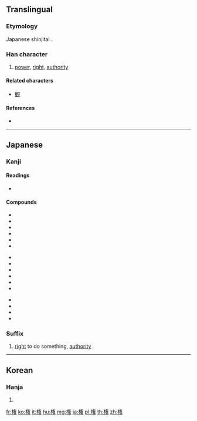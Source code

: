 {{also|權|权}}
==Translingual==
{{Han simplified forms|權|権|权}}

===Etymology===
Japanese shinjitai {{Han simp|權|f=雚|t=}}.

===Han character===
{{Han char|rn=75|rad=木|as=11|sn=15|four=|canj=DOKG|ids=⿰木⿳𠂉一隹}}

# [[power]], [[right]], [[authority]]

====Related characters====
* [[観]]

====References====
* {{Han ref|kx=0551.181|dkj=15484|dj=0939.180|hdz=80020.260|uh=6A29|ud=27177}}

----

==Japanese==

===Kanji===
{{ja-kanji|grade=6|rs=木11|style=s|kyu=權}}

====Readings====
* {{ja-readings|goon=[[ごん]] (gon)|kanon=[[けん]] (ken)|kun=[[おもり]] (omori), [[はかる]] (hakaru), [[かり]] (kari)}}

====Compounds====
{{top3}}
* {{ja-l|権威|けんい|ken'i}}
* {{ja-l|権益|けんえき|ken'eki}}
* {{ja-l|権官|ごんかん|gonkan}}
* {{ja-l|権化|ごんげ|gonge}}
* {{ja-l|権限|けんげん|kengen}}
* {{ja-l|権勢|けんせい|kensei}}
{{mid3}}
* {{ja-l|権能|けんのう|kennō}}
* {{ja-l|権謀術数|けんぼうじゅっすう|kenbōjussū}}
* {{ja-l|権利|けんり|kenri}}
* {{ja-l|権力|けんりょく|kenryoku}}
* {{ja-l|官権|かんけん|kanken}}
* {{ja-l|公権|こうけん|kōken}}
{{mid3}}
* {{ja-l|私権|しけん|siken}}
* {{ja-l|自然権|しぜんけん|shizenken}}
* {{ja-l|特権|とっけん|tokken}}
* {{ja-l|利権|りけん|riken}}
{{bottom}}

===Suffix===
{{ja-pos|けん|suffix}}

# [[right]] to do something, [[authority]]

----

==Korean==

===Hanja===
{{ko-hanja|hangeul=권|eumhun=|rv=gwon|mr=kwŏn|y=kwen}}

# {{defn|lang=ko|sort=木11}}

[[fr:権]]
[[ko:権]]
[[it:権]]
[[hu:権]]
[[mg:権]]
[[ja:権]]
[[pl:権]]
[[th:権]]
[[zh:権]]